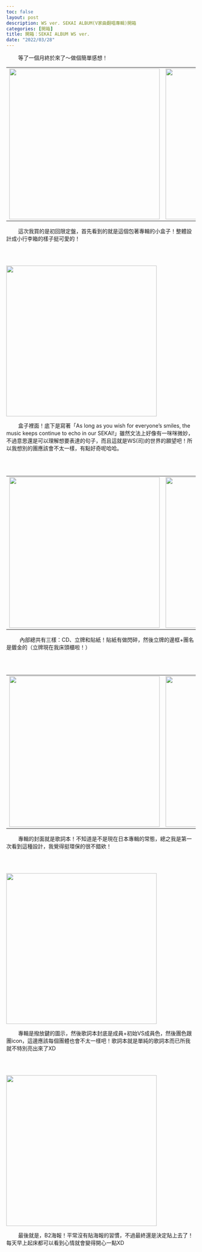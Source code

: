 ```yaml
---
toc: false
layout: post
description: WS ver. SEKAI ALBUM(V家曲翻唱專輯)開箱
categories: [開箱]
title: 開箱：SEKAI ALBUM WS ver.
date: "2022/03/28"
---
```


&nbsp;&nbsp;&nbsp;&nbsp;&nbsp;&nbsp;&nbsp;&nbsp;等了一個月終於來了～做個簡單感想！

<table style="display: block;margin-left: auto;margin-left: auto;margin-right: auto;">
	<tr style="border:none;">
		<td style="border:none;">
			<img src="https://blogger.googleusercontent.com/img/b/R29vZ2xl/AVvXsEjpp2VStCczFd962vr46rtLAexuJutlGOXvFueDZ1RoSFSy3lG12r4i7cLP9K06y-gW6iZF3CK6uLofFgz43e7vP7a0OvComWDbhmO-u2u6L44SpbjvmxsERkABOqHqzFzcNsYkvNh6PtmR32egkXRaR8Hiz1xi64JaYVVlGcx3ZZ12on3XT93ILW03zg/s320/20220318_164221-01.png" width="400">
		</td>
		<td style="border:none;">
			<img src="https://blogger.googleusercontent.com/img/b/R29vZ2xl/AVvXsEhz-lk3c12yFkBcNid84R8-0rVnk-GffM59PvvI-PQiXc30v1sxGWg4PJV2cpv7UZIeJiHs8hKBP2mYg7duE25qjgz4XY96rGZ8E2TwnKq4VEkxF6CYwMRXOVMPcK8t8ImE83Dd4rkyR4REkUgjc7-FtIuJKwufQFIzMe0-eBZ9YsiUPM3QPVYs9GPIhw/s320/20220318_164342-01.png" width="400">
		</td>
	</tr>
</table>

&nbsp;&nbsp;&nbsp;&nbsp;&nbsp;&nbsp;&nbsp;&nbsp;這次我買的是初回限定盤，首先看到的就是這個包著專輯的小盒子！整體設計成小行李箱的樣子挺可愛的！


<br><br>


<img src="https://blogger.googleusercontent.com/img/b/R29vZ2xl/AVvXsEiT-m4XWuC6rmp44FyHk1iAlgO6ugJxhD45Z-Y77MES0c4yb_gqo9bQh3x0mesE2ZlxszQo_sb5sO2C3UZyWZ_K82_5DMAg2UkWNyUzocsnRP2Xxx43-niy3-xXehzZDDyK5eFvstxlD-Ipz7fyJmEicjpOrZ1lSWBgYYvS5ZHb2kPz-jX4tZAjQy_Enw/w480-h640/20220318_164307-01.png" width="400">

&nbsp;&nbsp;&nbsp;&nbsp;&nbsp;&nbsp;&nbsp;&nbsp;盒子裡面！底下是寫著「As long as you wish for everyone's smiles, the music keeps continue to echo in our SEKAI!」雖然文法上好像有一咪咪微妙，不過意思還是可以理解想要表達的句子，而且這就是WS(司)的世界的願望吧！所以我想別的團應該會不太一樣，有點好奇呢哈哈。


<br><br>


<table style="display: block;margin-left: auto;margin-left: auto;margin-right: auto;">
	<tr style="border:none;">
		<td style="border:none;">
			<img src="https://blogger.googleusercontent.com/img/b/R29vZ2xl/AVvXsEj1QD9f_W5XRfkNTtODOURV63QfrZiFbllAcuT8zVD2TNlS_sBOb36i-Q5eJzGxT51kqxFzDUTM9n_SLVRdCq-d-CvCC-osDGBVS222dHJBOj2967_ill-XAZvmoDm18Q7nlMWFvcCedX-DFd1gfpQZbXmP6dfnkCEZWPystD84O6OcPfug53Qmb0TgdQ/s320/20220318_164322-01.png" width="400">
		</td>
		<td style="border:none;">
			<img src="https://blogger.googleusercontent.com/img/b/R29vZ2xl/AVvXsEhGgHrwye1PBMW7uG2uiTF9VO2qfglJOADjnMZ0rBkZdP2JhTD2irDD0ZHvMqT33eEXML2zOcghJC9ik4n5uk3NrnzNyW7qrH1Svy4ZHFFVpMcimzSxLwG-q3fC9MkbJIocdXZzKZuGbr5v6y26NPKLE9iwTr6HMWhbNiXwKG0ANoSidclmOnnABH30fw/s320/20220318_164540-01.png" width="400">
		</td>
	</tr>
</table>

&nbsp;&nbsp;&nbsp;&nbsp;&nbsp;&nbsp;&nbsp;&nbsp; 內部總共有三樣：CD、立牌和貼紙！貼紙有做閃碎，然後立牌的邊框+團名是鍍金的（立牌現在我床頭櫃啦！）


<br><br>


<table style="display: block;margin-left: auto;margin-left: auto;margin-right: auto;">
	<tr style="border:none;">
		<td style="border:none;">
			<img src="https://blogger.googleusercontent.com/img/b/R29vZ2xl/AVvXsEh4KWehsdqc2sYJVwQFCD05Ucbhzd2XjQtmhw8S-7hH5LFdmvG4rPYFtgBrfEmZKtEpB2WPIFGiQaADv5un-cEsoI9sXmjZ0uZETU4U8OaG6dFqeSUnED8aUTAABHjmveIQ5Dd4HSSMdvmYct85G3ygWsJnbQo9vitSL8-pRZylqQCD-BvGZTMMj139yw/s320/20220318_164556-01.png" width="400">
		</td>
		<td style="border:none;">
			<img src="https://blogger.googleusercontent.com/img/b/R29vZ2xl/AVvXsEjSAWcDCoOeODy58dIojKE36ibxoHcqKODCqdTQBl10VbmhBMMUKpeyQWC-1C5orAZ6Xh6W3fH-GREiE91Nl_TadpAGeWmw-S0JahPIm8FEVKoj8WLu0LBvs7SSYLegunyNgmheJy9VED7mkELb6_iLYqie5fQUv6M0i0mMxEACYOX7wc6PYjiJ2svOjw/s320/20220318_164643-01.png" width="400">
		</td>
	</tr>
</table>

&nbsp;&nbsp;&nbsp;&nbsp;&nbsp;&nbsp;&nbsp;&nbsp;專輯的封面就是歌詞本！不知道是不是現在日本專輯的常態，總之我是第一次看到這種設計，我覺得挺環保的很不錯欸！


<br><br>


<img src="https://blogger.googleusercontent.com/img/b/R29vZ2xl/AVvXsEhG026xZJFsb4B4-2UD4ib1U6LNo54n3VbQmE-qcMpJ-m88r2HdOP1sDlAWXRCRs9mCJncSwUdoytAKdCE50ehx1BhrqVjFQmjf-b8km41zu5YmkzCxkN7N-LpjinMJi4tSrxB1Rm_rRDoQTWsuVZylypL-JhCjPY39aA8MqmCBt7aJYjnVq-5hgABH4Q/w640-h480/20220318_164438.jpg" width="400">

&nbsp;&nbsp;&nbsp;&nbsp;&nbsp;&nbsp;&nbsp;&nbsp;專輯是撥放鍵的圖示，然後歌詞本封底是成員+初始VS成員色，然後團色跟團icon，這邊應該每個團體也會不太一樣吧！歌詞本就是單純的歌詞本而已所我就不特別亮出來了XD


<br><br>


<img src="https://blogger.googleusercontent.com/img/b/R29vZ2xl/AVvXsEgZ8JdOLI_qrDIGYnzlIFGErbF5d9Ga0pZUmHUvNMTOilPm5Jq0dbVICaLX9vHYZ68_03F3CaqPPrbJ1ICNapbKaQcNnrSTl9j-nUgGjfxjiAl4VDG0GyEG9nEJm06ZEi0EdMVw0d9FXRkVmrpVGZ-NsIwWkBeCZkf5glMF1WRmWvk8--_kxvwoS05uIg/w300-h400/20220320_225703-01.png" width="400">

&nbsp;&nbsp;&nbsp;&nbsp;&nbsp;&nbsp;&nbsp;&nbsp;最後就是，B2海報！平常沒有貼海報的習慣，不過最終還是決定貼上去了！每天早上起床都可以看到心情就會變得開心一點XD
